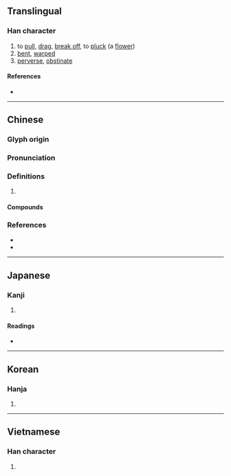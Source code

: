 {{character info/new}}
==Translingual==

===Han character===
{{Han char|rn=64|rad=手|as=05|sn=8|four=54027|canj=QVIS|ids=⿰扌幼}}

# to [[pull]], [[drag]], [[break off]], to [[pluck]] (a [[flower]])
# [[bent]], [[warped]]
# [[perverse]], [[obstinate]]

====References====
* {{Han ref|kx=0426.040|dkj=11962|dj=0774.060|hdz=31862.060|uh=62D7|ud=25303|bh=A9ED|bd=43501}}

----

==Chinese==
{{zh-forms}}

===Glyph origin===
{{Han etym}}

===Pronunciation===
{{zh-pron
|m=āo,āo,niū,yū
|c=aau3,ngaau3,aau2,ngaau2,juk6
|h=pfs=au/áu
|mn=áu/qz:auh
|mc=y
|oc=y
|cat=
}}
{{zh-attn-split}}

===Definitions===
{{zh-hanzi}}

# {{rfdef|zh}}

====Compounds====
{{zh-der|一不拗眾|四不拗六|執拗|憋拗|拗不登|拗不過|拗口|拗口令|拗口風|拗句|拗強|拗彆|拗彆攪炒|拗怒|拗性|拗曲作直|拗甜|拗相公|拗花|拗處|拗蠻|拗體|拗體詩|曲拗|違拗|點拗}}

===References===
* {{R:twedu|A01549}}
* {{R:yue:Hanzi}}

----

==Japanese==

===Kanji===
{{ja-kanji|grade=|rs=手05}}

# {{defn|lang=ja|sort=手05}}

====Readings====
* {{ja-readings|kanon=[[おう]] (ō)|goon=[[よう]] (yō)|on=[[いく]] (iku)|kun=[[ねじける]] (nejikeru), [[すねる]] (suneru)}}

----

==Korean==

===Hanja===
{{ko-hanja|hangeul=요|eumhun=|rv=yo|mr=yo|y=yo}}

# {{defn|lang=ko|sort=手05}}

----

==Vietnamese==

===Han character===
{{vi-hantu|húc|rs=手05}}

# {{defn|lang=vi|sort=手05}}